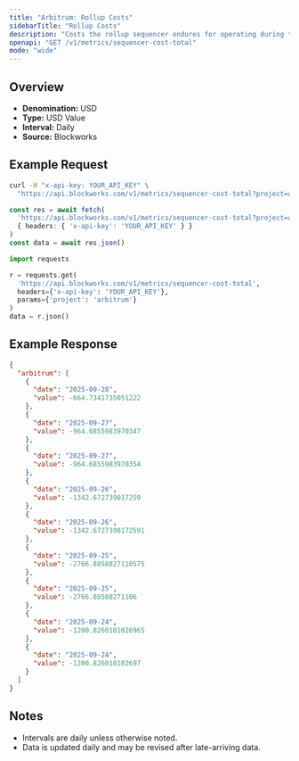 ```yaml
---
title: "Arbitrum: Rollup Costs"
sidebarTitle: "Rollup Costs"
description: "Costs the rollup sequencer endures for operating during the specified time period. Equivalent of cost of goods sold"
openapi: "GET /v1/metrics/sequencer-cost-total"
mode: "wide"
---
```


## Overview

- **Denomination:** USD
- **Type:** USD Value
- **Interval:** Daily
- **Source:** Blockworks

## Example Request

<CodeGroup>

```bash cURL
curl -H "x-api-key: YOUR_API_KEY" \
  "https://api.blockworks.com/v1/metrics/sequencer-cost-total?project=arbitrum"
```

```typescript TypeScript
const res = await fetch(
  'https://api.blockworks.com/v1/metrics/sequencer-cost-total?project=arbitrum',
  { headers: { 'x-api-key': 'YOUR_API_KEY' } }
)
const data = await res.json()
```

```python Python
import requests

r = requests.get(
  'https://api.blockworks.com/v1/metrics/sequencer-cost-total',
  headers={'x-api-key': 'YOUR_API_KEY'},
  params={'project': 'arbitrum'}
)
data = r.json()
```

</CodeGroup>

## Example Response

```json
{
  "arbitrum": [
    {
      "date": "2025-09-28",
      "value": -664.7341735051222
    },
    {
      "date": "2025-09-27",
      "value": -964.6855983970347
    },
    {
      "date": "2025-09-27",
      "value": -964.6855983970354
    },
    {
      "date": "2025-09-26",
      "value": -1342.672739017259
    },
    {
      "date": "2025-09-26",
      "value": -1342.6727390172591
    },
    {
      "date": "2025-09-25",
      "value": -2766.8858827110575
    },
    {
      "date": "2025-09-25",
      "value": -2766.88588271106
    },
    {
      "date": "2025-09-24",
      "value": -1200.8260101026965
    },
    {
      "date": "2025-09-24",
      "value": -1200.826010102697
    }
  ]
}
```

## Notes
- Intervals are daily unless otherwise noted.
- Data is updated daily and may be revised after late-arriving data.